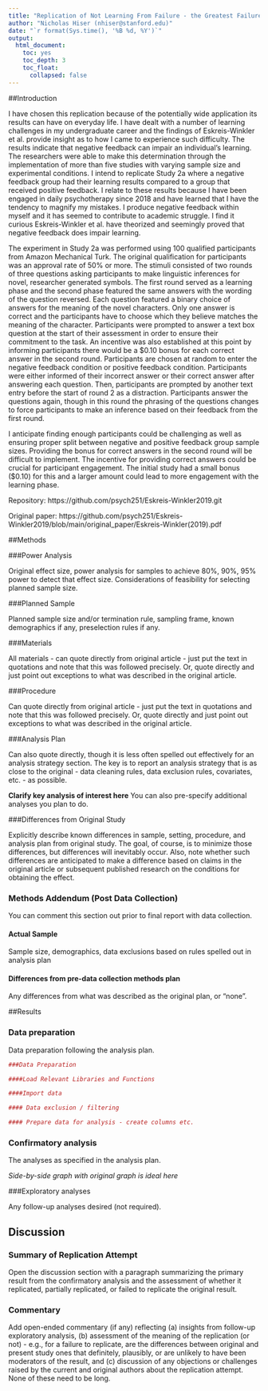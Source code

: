 ```yaml
---
title: "Replication of Not Learning From Failure - the Greatest Failure of All by Lauren Eskreis-Winkler (2019, Psychological Science)"
author: "Nicholas Hiser (nhiser@stanford.edu)"
date: "`r format(Sys.time(), '%B %d, %Y')`"
output:
  html_document:
    toc: yes
    toc_depth: 3
    toc_float:
      collapsed: false
---
```


<!-- Replication reports should all use this template to standardize reporting across projects.  These reports will be public supplementary materials that accompany the summary report(s) of the aggregate results. -->

##Introduction

  I have chosen this replication because of the potentially wide application its results can have on everyday life. I have dealt with a number of learning challenges in my undergraduate career and the findings of Eskreis-Winkler et al. provide insight as to how I came to experience such difficulty. The results indicate that negative feedback can impair an individual's learning. The researchers were able to make this determination through the implementation of more than five studies with varying sample size and experimental conditions. I intend to replicate Study 2a where a negative feedback group had their learning results compared to a group that received positive feedback. I relate to these results because I have been engaged in daily psychotherapy since 2018 and have learned that I have the tendency to magnify my mistakes. I produce negative feedback within myself and it has seemed to contribute to academic struggle. I find it curious Eskreis-Winkler et al. have theorized and seemingly proved that negative feedback does impair learning.
  
  The experiment in Study 2a was performed using 100 qualified participants from Amazon Mechanical Turk. The original qualification for participants was an approval rate of 50% or more. The stimuli consisted of two rounds of three questions asking participants to make linguistic inferences for novel, researcher generated symbols. The first round served as a learning phase and the second phase featured the same answers with the wording of the question reversed. Each question featured a binary choice of answers for the meaning of the novel characters. Only one answer is correct and the participants have to choose which they believe matches the meaning of the character. Participants were prompted to answer a text box question at the start of their assessment in order to ensure their commitment to the task. An incentive was also established at this point by informing participants there would be a $0.10 bonus for each correct answer in the second round. Participants are chosen at random to enter the  negative feedback condition or positive feedback condition. Participants were either informed of their incorrect answer or their correct answer after answering each question. Then, participants are prompted by another text entry before the start of round 2 as a distraction. Participants answer the questions again, though in this round the phrasing of the questions changes to force participants to make an inference based on their feedback from the first round. 
    
  I anticipate finding enough participants could be challenging as well as ensuring proper split between negative and positive feedback group sample sizes. Providing the bonus for correct answers in the second round will be difficult to implement. The incentive for providing correct answers could be crucial for participant engagement. The initial study had a small bonus ($0.10) for this and a larger amount could lead to more engagement with the learning phase. 

Repository: https://github.com/psych251/Eskreis-Winkler2019.git

Original paper: https://github.com/psych251/Eskreis-Winkler2019/blob/main/original_paper/Eskreis-Winkler(2019).pdf

##Methods

###Power Analysis

Original effect size, power analysis for samples to achieve 80%, 90%, 95% power to detect that effect size.  Considerations of feasibility for selecting planned sample size.

###Planned Sample

Planned sample size and/or termination rule, sampling frame, known demographics if any, preselection rules if any.

###Materials

All materials - can quote directly from original article - just put the text in quotations and note that this was followed precisely.  Or, quote directly and just point out exceptions to what was described in the original article.

###Procedure	

Can quote directly from original article - just put the text in quotations and note that this was followed precisely.  Or, quote directly and just point out exceptions to what was described in the original article.

###Analysis Plan

Can also quote directly, though it is less often spelled out effectively for an analysis strategy section.  The key is to report an analysis strategy that is as close to the original - data cleaning rules, data exclusion rules, covariates, etc. - as possible.  

**Clarify key analysis of interest here**  You can also pre-specify additional analyses you plan to do.

###Differences from Original Study

Explicitly describe known differences in sample, setting, procedure, and analysis plan from original study.  The goal, of course, is to minimize those differences, but differences will inevitably occur.  Also, note whether such differences are anticipated to make a difference based on claims in the original article or subsequent published research on the conditions for obtaining the effect.

### Methods Addendum (Post Data Collection)

You can comment this section out prior to final report with data collection.

#### Actual Sample
  Sample size, demographics, data exclusions based on rules spelled out in analysis plan

#### Differences from pre-data collection methods plan
  Any differences from what was described as the original plan, or “none”.


##Results


### Data preparation

Data preparation following the analysis plan.
	
```r
###Data Preparation

####Load Relevant Libraries and Functions

####Import data

#### Data exclusion / filtering

#### Prepare data for analysis - create columns etc.
```

### Confirmatory analysis

The analyses as specified in the analysis plan.  

*Side-by-side graph with original graph is ideal here*

###Exploratory analyses

Any follow-up analyses desired (not required).  

## Discussion

### Summary of Replication Attempt

Open the discussion section with a paragraph summarizing the primary result from the confirmatory analysis and the assessment of whether it replicated, partially replicated, or failed to replicate the original result.  

### Commentary

Add open-ended commentary (if any) reflecting (a) insights from follow-up exploratory analysis, (b) assessment of the meaning of the replication (or not) - e.g., for a failure to replicate, are the differences between original and present study ones that definitely, plausibly, or are unlikely to have been moderators of the result, and (c) discussion of any objections or challenges raised by the current and original authors about the replication attempt.  None of these need to be long.

